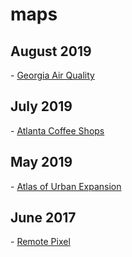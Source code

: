 
= maps =

== August 2019 ==
- [[https://epd.georgia.gov/air/how-we-monitor-air-quality|Georgia Air Quality]]
== July 2019 ==
- [[https://www.atlantacoffeeshops.com/|Atlanta Coffee Shops]]
== May 2019 ==
- [[http://atlasofurbanexpansion.org|Atlas of Urban Expansion]]
== June 2017 ==
- [[https://remotepixel.ca|Remote Pixel]]
